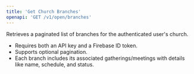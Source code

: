 ```yaml
---
title: 'Get Church Branches'
openapi: 'GET /v1/open/branches'
---
```


Retrieves a paginated list of branches for the authenticated user's church.

- Requires both an API key and a Firebase ID token.
- Supports optional pagination.
- Each branch includes its associated gatherings/meetings with details like name, schedule, and status.